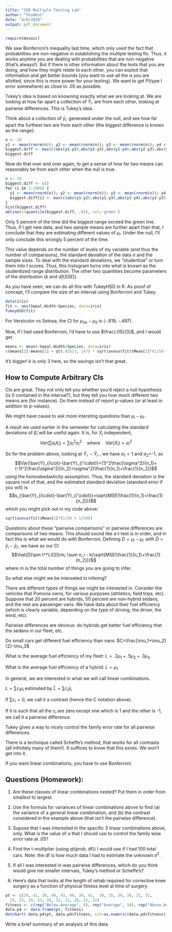 ```yaml
---
title: "158 Multiple Testing Lab"
author: "Student"
date: "4/8/2020"
output: pdf_document
---
```


```r
require(mosaic)
```

We saw Bonferroni's inequality last time, which only used the fact that probabilities are non-negative in establishing the multiple testing fix.  Thus, it works anytime you are dealing with probabilities that are non-negative (that's always!).  But if there is other information about the tests that you are doing, and how they might relate to each other, you can exploit that information and get better bounds (you want to use all the $\alpha$ you are allotted, since this is more power for your testing).  We want to get P(type I error somewhere) as close to .05 as possible. 

Tukey's idea is based on knowning exactly what we are looking at.  We are looking at how far apart a collection of $\bar{Y}_{i\cdot}$ are from each other, looking at pairwise differences.  This is Tukey's idea.

Think about a collection of $\bar{y}_{i\cdot}$ generated under the null, and see how far apart the furthest two are from each other (the biggest difference is known as the range):
```r
n <- 10
y1 <- mean(rnorm(n)); y2 <- mean(rnorm(n)); y3 <- mean(rnorm(n)); y4 <- mean(rnorm(n))
biggest.diff <- max(c(abs(y1-y2),abs(y1-y3),abs(y1-y4),abs(y2-y3),abs(y2-y4),abs(y3-y4)))
biggest.diff
```
Now do that over and over again, to get a sense of how far two means can reasonably be from each other when the null is true.  
```r
n <- 10
biggest.diff <- c()
for (i in 1:1000) {
  y1 <- mean(rnorm(n)); y2 <- mean(rnorm(n)); y3 <- mean(rnorm(n)); y4 <- mean(rnorm(n))
  biggest.diff[i] <- max(c(abs(y1-y2),abs(y1-y3),abs(y1-y4),abs(y2-y3),abs(y2-y4),abs(y3-y4)))
}
hist(biggest.diff)
abline(v=quantile(biggest.diff, .95), col='green')
```
Only 5 percent of the time did the biggest range exceed the green line.  Thus, if I get new data, and two sample means are further apart than that, I conclude that they are estimating different values of $\mu_i$.  Under the null, I'll only conclude this wrongly 5 percent of the time. 

This value depends on the number of levels of my variable (and thus the number of comparisons), the standard deviation of the data $\sigma$ and the sample sizes.  To deal with the standard deviations, we "studentize" or turn them into $t$ scores.  Thus, this histogram turns into what is known as the studentized range distribution.  The other two quantities become parameters of the distribution ($k$ and $df(SSE)$). 

As you have seen, we can do all this with TukeyHSD in R.  As proof of concept, I'll compare the size of an interval using Bonferroni and Tukey.

```r
data(iris)
fit <- aov(Sepal.Width~Species, data=iris)
TukeyHSD(fit)
```
For Versicolor vs Setosa, the CI for $\mu_{Ve}-\mu_S$ is (-.819, -.497).

Now, if I had used Bonferroni, I'd have to use $\frac{.05}{3}$, and I would get
```r
means <- mean(~Sepal.Width|Species, data=iris)
c(means[2]-means[1] + qt(.025/3, 147) * sqrt(anova(fit)$Mean[2]*(1/50 + 1/50)), means[2]-means[1] + qt(1-.025/3, 147) * sqrt(anova(fit)$Mean[2]*(1/50 + 1/50)))
```
It's bigger! $k$ is only 3 here, so the savings isn't that great.  

## How to Compute Arbitrary CIs

CIs are great.  They not only tell you whether you'd reject a null hypothesis (is 0 contained in the interval?), but they tell you how much different two means are (for instance).  Do them instead of report p-values (or at least in addition to p-values).

We might have cause to ask more intersting questions than $\mu_i-\mu_{i'}$.  

A result we used earlier in the semester for calculating the standard deviations of $\hat{\beta}_i$ will be useful again. It is, for $X_i$ independent, 
$$Var(\sum a_iX_i)=\sum a_i^2\sigma_i^2\quad\text{where}\quad Var(X_i)=\sigma_i^2$$

So for the problem above, looking at $\bar{Y}_{i\cdot}-\bar{Y}_{i'\cdot}$, we have $a_1=1$ and $a_2$=-1, so 
$$Var(\bar{Y}_{i\cot}-\bar{Y}_{i'\cdot})=(1)^2\frac{\sigma^2}{n_1}+(-1)^2\frac{\sigma^2}{n_2}=\sigma^2(\frac{1}{n_1}+\frac{1}{n_2})$$
using the homoskedasticity assumption. Thus, the standard deviation is the square root of that, and the estimated standard deviation (standard error if you will) is 
$$s_{\bar{Y}_{i\cdot}-\bar{Y}_{i'\cdot}}=\sqrt{MSE(\frac{1}{n_1}+\frac{1}{n_2})}$$
which you might pick out in my code above:
```r
sqrt(anova(fit)$Mean[2]*(1/50 + 1/50))
```
Questions about these "pairwise comparisons" or pairwise differences are comparisons of two means.  This should sound like a t-test is in order, and in fact this is what we would do with Bonferroni. Defining $D=\mu_i-\mu_{i'}$
with $\hat{D}=\bar{y}_{i} - \bar{y}_{i'}$, we have as our CI
$$\hat{D}\pm t^*(.025/m; \sum n_i - k)\sqrt{MSE(\frac{1}{n_1}+\frac{1}{n_2})}$$
where $m$ is the total number of things you are going to infer.  

So what else might we be interseted in infering? 

There are different types of things we might be interested in.  Consider the vehicles that Pomona owns, for various purposes (athletics, field trips, etc).  Suppose that 20 percent are hybrids, 50 percent are non-hybrid sedans, and the rest are passenger vans. We have data about their fuel efficiency (which is clearly variable, depending on the type of driving, the driver, the wind, etc).  

Pairwise differences are obvious: do hybrids get better fuel efficiency that the sedans in our fleet, etc.

Do small cars get different fuel efficiency than vans: $C=\frac{\mu_1+\mu_2}{2}-\mu_3$

What is the average fuel efficiency of my fleet:  $L=.2\mu_1 + .5\mu_2 + .3\mu_3$

What is the average fuel efficiency of a hybrid:  $L=\mu_1$

In general, we are interested in what we will call linear combinations.  

$L=\sum c_i \mu_i$ estimated by $\hat{L}=\sum c_i \bar{y}_i$

If $\sum c_i=0$, we call it a contrast (hence the C notation above). 

If it is such that all the $c_i$ are zero except one which is 1 and the other is -1, we call it a pairwise difference.  

Tukey gives a way to nicely control the family error rate for all pairwise differences.

There is a technique called Scheffe's method, that works for all contrasts (all infinitely many of them!). It suffices to know that this exists.  We won't get into it.  

If you want linear combinations, you have to use Bonferroni.  

## Questions (Homework):  

1. Are these classes of linear combinations nested?  Put them in order from smallest to largest. 

2. Use the formula for variances of linear combinations above to find (a) the variance of a general linear combination, and (b) the contrast considered in the example above (that isn't the pairwise difference). 

3. Supose that I was interested in the specific 3 linear combinations above, only.  What is the value of $\alpha$ that I should use to control the family wise error rate at .05?

4.  Find the t-multiplier (using qt(prob, df)) I would use if I had 100 total cars.  Note: the df is how much data I had to estimate the unknown $\sigma^2$.

5.  If all I was interested in was pairwise differences, which do you think would give me smaller intervals, Tukey's method or Scheffe's?

6.  Here's data that looks at the length of rehab required for corrective knee surgery as a function of physical fitness level at time of surgery

```r
pt <- c(29, 42, 38, 40, 43, 40, 30, 42,	 30, 35, 39, 28, 31, 31, 
  29, 25, 29, 33, 26, 32, 21, 20, 23, 22)
fitness <- c(rep("Below.Average", 8), rep("Average", 10), rep("Above.Average", 6))
data.p4 <- data.frame(pt, fitness)
dotchart( data.p4$pt, data.p4$fitness, col=as.numeric(data.p4$fitness)) #an easy plot I don't really like
```
Write a brief summary of an analysis of this data. 